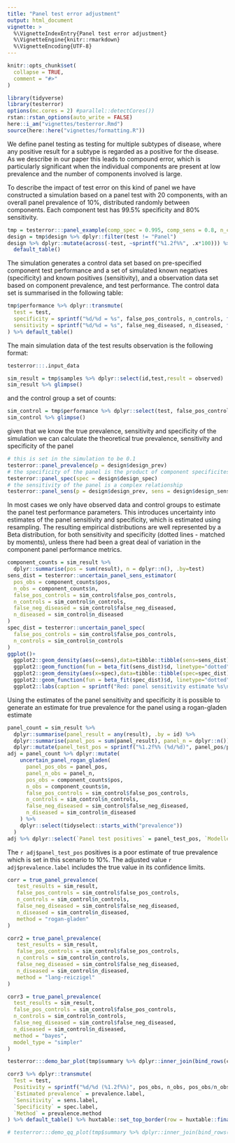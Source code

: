 ```yaml
---
title: "Panel test error adjustment" 
output: html_document
vignette: > 
  %\VignetteIndexEntry{Panel test error adjustment} 
  %\VignetteEngine{knitr::rmarkdown}
  %\VignetteEncoding{UTF-8}
---
```


```r
knitr::opts_chunk$set(
  collapse = TRUE,
  comment = "#>"
)
```

```r
library(tidyverse)
library(testerror)
options(mc.cores = 2) #parallel::detectCores())
rstan::rstan_options(auto_write = FALSE)
here::i_am("vignettes/testerror.Rmd")
source(here::here("vignettes/formatting.R"))
```

We define panel testing as testing for multiple subtypes of disease, where any
positive result for a subtype is regarded as a positive for the disease. As we
describe in our paper this leads to compound error, which is particularly
significant when the individual components are present at low prevalence and the
number of components involved is large.

To describe the impact of test error on this kind of panel we have constructed a
simulation based on a panel test with 20 components, with an overall panel
prevalence of 10%, distributed randomly between components. Each component test
has 99.5% specificity and 80% sensitivity.

```r
tmp = testerror:::panel_example(comp_spec = 0.995, comp_sens = 0.8, n_comp = 20, n_samples = 2000, n_controls = 800,exact = FALSE)
design = tmp$design %>% dplyr::filter(test != "Panel")
design %>% dplyr::mutate(across(-test, ~sprintf("%1.2f%%", .x*100))) %>%
  default_table()
```

The simulation generates a control data set based on pre-specified component
test performance and a set of simulated known negatives (specificity) and known
positives (sensitivity), and a observation data set based on component
prevalence, and test performance. The control data set is summarised in the
following table:

```r
tmp$performance %>% dplyr::transmute(
  test = test,
  specificity = sprintf("%d/%d = %s", false_pos_controls, n_controls, format(spec, "{sprintf('%1.1f%% [%1.1f%% \u2013 %1.1f%%]',median*100, lower*100,upper*100)}")),
  sensitivity = sprintf("%d/%d = %s", false_neg_diseased, n_diseased, format(sens, "{sprintf('%1.1f%% [%1.1f%% \u2013 %1.1f%%]',median*100, lower*100,upper*100)}"))
) %>% default_table()
```

The main simulation data of the test results observation is the following
format:

```r
testerror:::.input_data
```

```r
sim_result = tmp$samples %>% dplyr::select(id,test,result = observed)
sim_result %>% glimpse()
```

and the control group a set of counts:

```r
sim_control = tmp$performance %>% dplyr::select(test, false_pos_controls, n_controls, false_neg_diseased, n_diseased)
sim_control %>% glimpse()
```

given that we know the true prevalence, sensitivity and specificity of the
simulation we can calculate the theoretical true prevalence, sensitivity and
specificity of the panel

```r
# this is set in the simulation to be 0.1
testerror::panel_prevalence(p = design$design_prev)
# the specificity of the panel is the product of component specificites
testerror::panel_spec(spec = design$design_spec)
# the sensitivity of the panel is a complex relationship
testerror::panel_sens(p = design$design_prev, sens = design$design_sens, spec = design$design_spec)
```

In most cases we only have observed data and control groups to estimate the
panel test performance parameters. This introduces uncertainty into estimates of
the panel sensitivity and specificity, which is estimated using resampling. The
resulting empirical distributions are well represented by a Beta distribution,
for both sensitivity and specificity (dotted lines - matched by moments), unless
there had been a great deal of variation in the component panel performance
metrics.

```r
component_counts = sim_result %>%
  dplyr::summarise(pos = sum(result), n = dplyr::n(), .by=test)
sens_dist = testerror::uncertain_panel_sens_estimator(
  pos_obs = component_counts$pos,
  n_obs = component_counts$n,
  false_pos_controls = sim_control$false_pos_controls,
  n_controls = sim_control$n_controls,
  false_neg_diseased = sim_control$false_neg_diseased,
  n_diseased = sim_control$n_diseased
)
spec_dist = testerror::uncertain_panel_spec(
  false_pos_controls = sim_control$false_pos_controls,
  n_controls = sim_control$n_controls
)
ggplot()+
  ggplot2::geom_density(aes(x=sens),data=tibble::tibble(sens=sens_dist), colour="red")+
  ggplot2::geom_function(fun = beta_fit(sens_dist)$d, linetype="dotted", colour="red")+
  ggplot2::geom_density(aes(x=spec),data=tibble::tibble(spec=spec_dist), colour="blue")+
  ggplot2::geom_function(fun = beta_fit(spec_dist)$d, linetype="dotted", colour="blue")+
  ggplot2::labs(caption = sprintf("Red: panel sensitivity estimate %s\nBlue: panel specificity estimate %s", format(beta_fit(sens_dist)), format(beta_fit(spec_dist))))
```

Using the estimates of the panel sensitivity and specificity it is possible to
generate an estimate for true prevalence for the panel using a rogan-gladen
estimate

```r
panel_count = sim_result %>%
  dplyr::summarise(panel_result = any(result), .by = id) %>%
  dplyr::summarise(panel_pos = sum(panel_result), panel_n = dplyr::n()) %>%
  dplyr::mutate(panel_test_pos = sprintf("%1.2f%% (%d/%d)", panel_pos/panel_n*100, panel_pos, panel_n))
adj = panel_count %>% dplyr::mutate(
    uncertain_panel_rogan_gladen(
      panel_pos_obs = panel_pos,
      panel_n_obs = panel_n,
      pos_obs = component_counts$pos,
      n_obs = component_counts$n,
      false_pos_controls = sim_control$false_pos_controls,
      n_controls = sim_control$n_controls,
      false_neg_diseased = sim_control$false_neg_diseased,
      n_diseased = sim_control$n_diseased
    ) %>%
    dplyr::select(tidyselect::starts_with("prevalence"))
  )
adj %>% dplyr::select(`Panel test positives` = panel_test_pos, `Modelled prevalence` = prevalence.label, `Method` = prevalence.method) %>% default_table()
```

The `r adj$panel_test_pos` positives is a poor estimate of true prevalence which
is set in this scenario to 10%. The adjusted value `r adj$prevalence.label`
includes the true value in its confidence limits.

```r
corr = true_panel_prevalence(
   test_results = sim_result,
   false_pos_controls = sim_control$false_pos_controls,
   n_controls = sim_control$n_controls,
   false_neg_diseased = sim_control$false_neg_diseased,
   n_diseased = sim_control$n_diseased,
   method = "rogan-gladen"
)

corr2 = true_panel_prevalence(
   test_results = sim_result,
   false_pos_controls = sim_control$false_pos_controls,
   n_controls = sim_control$n_controls,
   false_neg_diseased = sim_control$false_neg_diseased,
   n_diseased = sim_control$n_diseased,
   method = "lang-reiczigel"
)

corr3 = true_panel_prevalence(
  test_results = sim_result,
  false_pos_controls = sim_control$false_pos_controls,
  n_controls = sim_control$n_controls,
  false_neg_diseased = sim_control$false_neg_diseased,
  n_diseased = sim_control$n_diseased,
  method = "bayes",
  model_type = "simpler"
)

testerror:::demo_bar_plot(tmp$summary %>% dplyr::inner_join(bind_rows(corr,corr2,corr3),by="test"))
```

```r
corr3 %>% dplyr::transmute(
  Test = test,
  Positivity = sprintf("%d/%d (%1.2f%%)", pos_obs, n_obs, pos_obs/n_obs*100),
  `Estimated prevalence` = prevalence.label,
  `Sensitivity` = sens.label,
  `Specificity` = spec.label,
  `Method` = prevalence.method
) %>% default_table() %>% huxtable::set_top_border(row = huxtable::final(1), col=huxtable::everywhere, value = 1)
```

```r
# testerror:::demo_qq_plot(tmp$summary %>% dplyr::inner_join(bind_rows(corr,corr2, corr3)))
```
